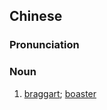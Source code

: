 ==Chinese==
{{zh-forms|type=22}}

===Pronunciation===
{{zh-pron
|m=niúpí dàwáng
|cat=n
}}

===Noun===
{{zh-noun}}

# [[braggart]]; [[boaster]]